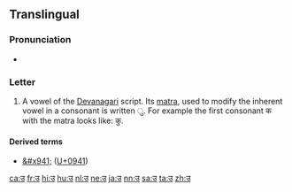 {{Devanagari character info|hex=0909|name=DEVANAGARI LETTER U|image=[[File:Deva-u.png|100px]]}} 
==Translingual==

===Pronunciation===
* {{IPA|/ʊ/|/u/|lang=mul}} {{qualifier|varies by language and context}}

===Letter===
{{mul-Deva|u}}

# A vowel of the [[Devanagari]] script.  Its [[matra]], used to modify the inherent vowel in a consonant is written &#x0941;.  For example the first consonant क with the matra looks like: कु.

====Derived terms====
* [[&#x941;]]  ([[U+0941]])

[[ca:उ]]
[[fr:उ]]
[[hi:उ]]
[[hu:उ]]
[[nl:उ]]
[[ne:उ]]
[[ja:उ]]
[[nn:उ]]
[[sa:उ]]
[[ta:उ]]
[[zh:उ]]